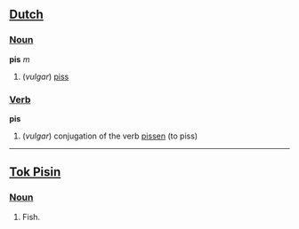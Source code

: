 ==[[Dutch]]==
===[[Noun]]===
'''pis''' ''m''
#(''vulgar'') [[piss]]
===[[Verb]]===
'''pis'''
#(''vulgar'') conjugation of the verb [[pissen]] (to piss)
----
==[[Tok Pisin]]==

===[[Noun]]===

# Fish.